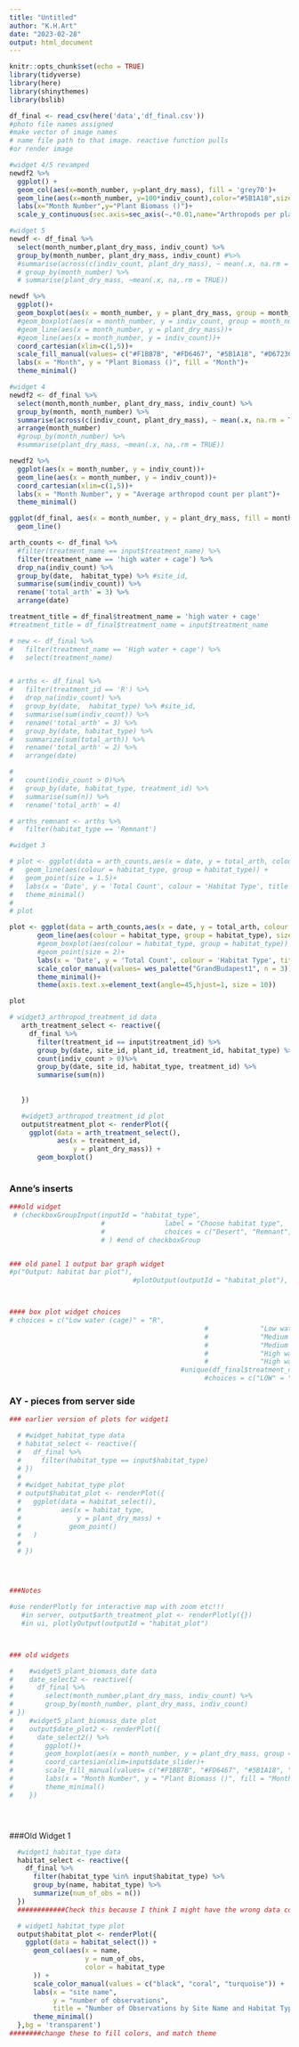 ```yaml
---
title: "Untitled"
author: "K.H.Art"
date: "2023-02-28"
output: html_document
---
```


```r
knitr::opts_chunk$set(echo = TRUE)
library(tidyverse)
library(here)
library(shinythemes)
library(bslib)
```


```r
df_final <- read_csv(here('data','df_final.csv'))
#photo file names assigned
#make vector of image names
# name file path to that image. reactive function pulls 
#or render image
```

```r
#widget 4/5 revamped
newdf2 %>% 
  ggplot() + 
  geom_col(aes(x=month_number, y=plant_dry_mass), fill = 'grey70')+
  geom_line(aes(x=month_number, y=100*indiv_count),color="#5B1A18",size=2)+
  labs(x="Month Number",y="Plant Biomass ()")+
  scale_y_continuous(sec.axis=sec_axis(~.*0.01,name="Arthropods per plant"))

```

```r
#widget 5
newdf <- df_final %>% 
  select(month_number,plant_dry_mass, indiv_count) %>%
  group_by(month_number, plant_dry_mass, indiv_count) #%>%
  #summarise(across(c(indiv_count, plant_dry_mass), ~ mean(.x, na.rm = TRUE)))# %>% 
  # group_by(month_number) %>%
  # summarise(plant_dry_mass, ~mean(.x, na,.rm = TRUE))

newdf %>% 
  ggplot()+
  geom_boxplot(aes(x = month_number, y = plant_dry_mass, group = month_number, fill = factor(month_number)))+
  #geom_boxplot(aes(x = month_number, y = indiv_count, group = month_number))+
  #geom_line(aes(x = month_number, y = plant_dry_mass))+
  #geom_line(aes(x = month_number, y = indiv_count))+
  coord_cartesian(xlim=c(1,5))+
  scale_fill_manual(values= c("#F1BB7B", "#FD6467", "#5B1A18", "#D67236","#A2A475","#FAEFD1"))+
  labs(x = "Month", y = "Plant Biomass ()", fill = "Month")+
  theme_minimal()
```


```r
#widget 4
newdf2 <- df_final %>% 
  select(month,month_number, plant_dry_mass, indiv_count) %>%
  group_by(month, month_number) %>%
  summarise(across(c(indiv_count, plant_dry_mass), ~ mean(.x, na.rm = TRUE))) %>% 
  arrange(month_number)
  #group_by(month_number) %>%
  #summarise(plant_dry_mass, ~mean(.x, na,.rm = TRUE))

newdf2 %>% 
  ggplot(aes(x = month_number, y = indiv_count))+
  geom_line(aes(x = month_number, y = indiv_count))+
  coord_cartesian(xlim=c(1,5))+
  labs(x = "Month Number", y = "Average arthropod count per plant")+
  theme_minimal()


```


```r
ggplot(df_final, aes(x = month_number, y = plant_dry_mass, fill = month_number))+
  geom_line()
```


```r
arth_counts <- df_final %>% 
  #filter(treatment_name == input$treatment_name) %>% 
  filter(treatment_name == 'high water + cage') %>% 
  drop_na(indiv_count) %>% 
  group_by(date,  habitat_type) %>% #site_id,
  summarise(sum(indiv_count)) %>% 
  rename('total_arth' = 3) %>% 
  arrange(date)

treatment_title = df_final$treatment_name = 'high water + cage'
#treatment_title = df_final$treatment_name = input$treatment_name

# new <- df_final %>%
#   filter(treatment_name == 'High water + cage') %>%
#   select(treatment_name)


# arths <- df_final %>% 
#   filter(treatment_id == 'R') %>% 
#   drop_na(indiv_count) %>% 
#   group_by(date,  habitat_type) %>% #site_id,
#   summarise(sum(indiv_count)) %>% 
#   rename('total_arth' = 3) %>% 
#   group_by(date, habitat_type) %>% 
#   summarize(sum(total_arth)) %>% 
#   rename('total_arth' = 2) %>% 
#   arrange(date)

# 
#   count(indiv_count > 0)%>% 
#   group_by(date, habitat_type, treatment_id) %>% 
#   summarise(sum(n)) %>% 
#   rename('total_arth' = 4) 

# arths_remnant <- arths %>% 
#   filter(habitat_type == 'Remnant')
```


```r
#widget 3

# plot <- ggplot(data = arth_counts,aes(x = date, y = total_arth, colour = habitat_type)) +
#   geom_line(aes(colour = habitat_type, group = habitat_type)) +
#   geom_point(size = 1.5)+
#   labs(x = 'Date', y = 'Total Count', colour = 'Habitat Type', title = paste0('Total arthropod count by month on brittlebush plants treated with ',treatment_title))+
#   theme_minimal()
#   
# plot

plot <- ggplot(data = arth_counts,aes(x = date, y = total_arth, colour = habitat_type)) +
       geom_line(aes(colour = habitat_type, group = habitat_type), size = 2) +
       #geom_boxplot(aes(colour = habitat_type, group = habitat_type)) +
       #geom_point(size = 2)+
       labs(x = 'Date', y = 'Total Count', colour = 'Habitat Type', title = paste0('Total arthropod count by month on brittlebush plants treated with ','treatment_title'))+
       scale_color_manual(values= wes_palette("GrandBudapest1", n = 3))+
       theme_minimal()+
       theme(axis.text.x=element_text(angle=45,hjust=1, size = 10))

plot
```


```r
# widget3_arthropod_treatment_id data
   arth_treatment_select <- reactive({
     df_final %>%
       filter(treatment_id == input$treatment_id) %>% 
       group_by(date, site_id, plant_id, treatment_id, habitat_type) %>% 
       count(indiv_count > 0)%>% 
       group_by(date, site_id, habitat_type, treatment_id) %>% 
       summarise(sum(n)) 
       
       
   })

   #widget3_arthropod_treatment_id plot
   output$treatment_plot <- renderPlot({
     ggplot(data = arth_treatment_select(),
            aes(x = treatment_id,
                y = plant_dry_mass)) +
       geom_boxplot()
     
```




### Anne's inserts
```r

###old widget
 # (checkboxGroupInput(inputId = "habitat_type",
                       #               label = "Choose habitat type",
                       #               choices = c("Desert", "Remnant", "Urban"))
                       # ) #end of checkboxGroup


### old panel 1 output bar graph widget
#p("Output: habitat bar plot"),
                               #plotOutput(outputId = "habitat_plot"),



#### box plot widget choices
# choices = c("Low water (cage)" = "R",
                                                 #             "Low water (no cage)" = "O",
                                                 #             "Medium water (cage)" = "B",
                                                 #             "Medium water (no cage)" = "G",
                                                 #             "High water (cage)" = "Y",
                                                 #             "High water (no cage)" = "P"))
                                           #unique(df_final$treatment_name))
                                                 #choices = c("LOW" = "LOW", "MEDIUM" = "MEDIUM", "HIGH" = "HIGH"))#,


```

### AY - pieces from server side
```r
### earlier version of plots for widget1

  # #widget_habitat_type data
  # habitat_select <- reactive({
  #   df_final %>%
  #     filter(habitat_type == input$habitat_type)
  # })
  #
  # #widget_habitat_type plot
  # output$habitat_plot <- renderPlot({
  #   ggplot(data = habitat_select(),
  #          aes(x = habitat_type,
  #              y = plant_dry_mass) +
  #            geom_point()
  #   )
  #
  # })




###Notes

#use renderPlotly for interactive map with zoom etc!!!
   #in server, output$arth_treatment_plot <- renderPlotly({})
   #in ui, plotlyOutput(outputId = "habitat_plot")



### old widgets

#    #widget5_plant_biomass_date data
#    date_select2 <- reactive({
#      df_final %>%
#        select(month_number,plant_dry_mass, indiv_count) %>%
#        group_by(month_number, plant_dry_mass, indiv_count)
# })
#    #widget5_plant_biomass_date plot
#    output$date_plot2 <- renderPlot({
#      date_select2() %>%
#        ggplot()+
#        geom_boxplot(aes(x = month_number, y = plant_dry_mass, group = month_number, fill = factor(month_number)))+
#        coord_cartesian(xlim=input$date_slider)+
#        scale_fill_manual(values= c("#F1BB7B", "#FD6467", "#5B1A18", "#D67236","#A2A475","#FAEFD1"))+
#        labs(x = "Month Number", y = "Plant Biomass ()", fill = "Month Number")+
#        theme_minimal()
#    })





```

###Old Widget 1
```r

  #widget1_habitat_type data
  habitat_select <- reactive({
    df_final %>%
      filter(habitat_type %in% input$habitat_type) %>%
      group_by(name, habitat_type) %>%
      summarize(num_of_obs = n())
  })
  ############Check this because I think I might have the wrong data count

  # widget1_habitat_type plot
  output$habitat_plot <- renderPlot({
    ggplot(data = habitat_select()) +
      geom_col(aes(x = name,
                   y = num_of_obs,
                   color = habitat_type
      )) +
      scale_color_manual(values = c("black", "coral", "turquoise")) +
      labs(x = "site name",
           y = "number of observations",
           title = "Number of Observations by Site Name and Habitat Type") +
      theme_minimal()
  },bg = 'transparent')
########change these to fill colors, and match theme


```

